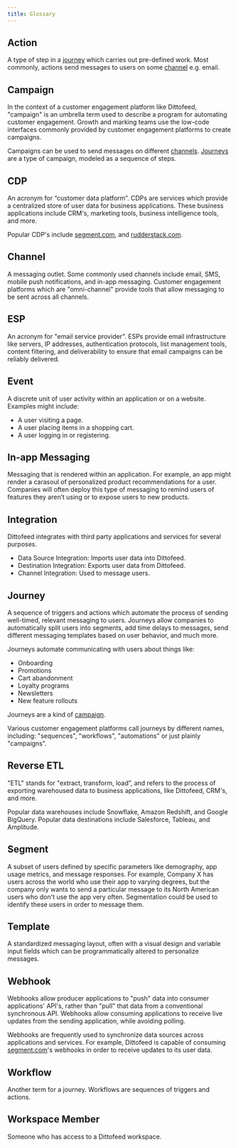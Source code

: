 ```yaml
---
title: Glossary
---
```


## Action

A type of step in a [journey](#journey) which carries out pre-defined work. Most commonly, actions send messages to users on some [channel](#channel) e.g. email.

## Campaign

In the context of a customer engagement platform like Dittofeed, "campaign" is an umbrella term used to describe a program for automating customer engagement. Growth and marking teams use the low-code interfaces commonly provided by customer engagement platforms to create campaigns.

Campaigns can be used to send messages on different [channels](#channel). [Journeys](#journey) are a type of campaign, modeled as a sequence of steps.

## CDP

An acronym for “customer data platform”. CDPs are services which provide a centralized store of user data for business applications. These business applications include CRM's, marketing tools, business intelligence tools, and more.

Popular CDP's include [segment.com](segment.com), and [rudderstack.com](rudderstack.com).

## Channel

A messaging outlet. Some commonly used channels include email, SMS, mobile push notifications, and in-app messaging. Customer engagement platforms which are "omni-channel" provide tools that allow messaging to be sent across all channels.

## ESP

An acronym for "email service provider". ESPs provide email infrastructure like servers, IP addresses, authentication protocols, list management tools, content filtering, and deliverability to ensure that email campaigns can be reliably delivered.

## Event

A discrete unit of user activity within an application or on a website. Examples might include:

- A user visiting a page.
- A user placing items in a shopping cart.
- A user logging in or registering.

## In-app Messaging

Messaging that is rendered within an application. For example, an app might render a carasoul of personalized product recommendations for a user. Companies will often deploy this type of messaging to remind users of features they aren’t using or to expose users to new products.

## Integration

Dittofeed integrates with third party applications and services for several purposes.

* Data Source Integration: Imports user data into Dittofeed.
* Destination Integration: Exports user data from Dittofeed.
* Channel Integration: Used to message users.

## Journey

A sequence of triggers and actions which automate the process of sending well-timed, relevant messaging to users. Journeys allow companies to automatically split users into segments, add time delays to messages, send different messaging templates based on user behavior, and much more.

Journeys automate communicating with users about things like:

* Onboarding
* Promotions
* Cart abandonment
* Loyalty programs
* Newsletters
* New feature rollouts

Journeys are a kind of [campaign](#campaign).

Various customer engagement platforms call journeys by different names, including: "sequences", "workflows", "automations" or just plainly "campaigns".

## Reverse ETL

"ETL" stands for "extract, transform, load”, and refers to the process of exporting warehoused data to business applications, like Dittofeed, CRM's, and more.

Popular data warehouses include Snowflake, Amazon Redshift, and Google BigQuery. Popular data destinations include Salesforce, Tableau, and Amplitude.

## Segment

A subset of users defined by specific parameters like demography, app usage metrics, and message responses. For example, Company X has users across the world who use their app to varying degrees, but the company only wants to send a particular message to its North American users who don't use the app very often. Segmentation could be used to identify these users in order to message them.

## Template

A standardized messaging layout, often with a visual design and variable input fields which can be programmatically altered to personalize messages.

## Webhook

Webhooks allow producer applications to "push" data into consumer applications' API's, rather than "pull" that data from a conventional synchronous API. Webhooks allow consuming applications to receive live updates from the sending application, while avoiding polling.

Webhooks are frequently used to synchronize data sources across applications and services. For example, Dittofeed is capable of consuming [segment.com](segment.com)'s webhooks in order to receive updates to its user data.

## Workflow

Another term for a journey. Workflows are sequences of triggers and actions.

## Workspace Member

Someone who has access to a Dittofeed workspace.
